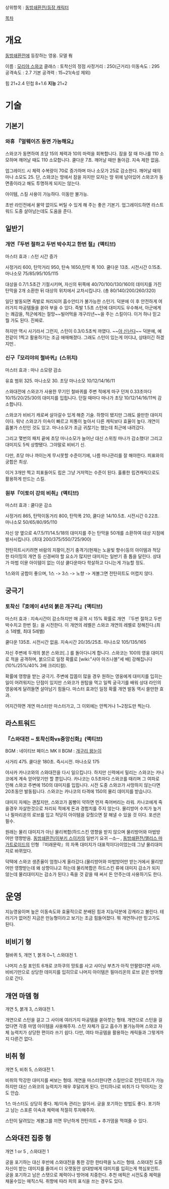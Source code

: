 상위항목 : [[동방쇄환전/등장 캐릭터]]

[[목차]]
= 개요 =

[[동방쇄환전]]에 등장하는 영웅. 모델 有

이름 : [[모리야 스와코]]
클래스 : 토착신의 정점
사정거리 : 250(근거리)
이동속도 : 295
공격속도 : 2.7
기본 공격력 : 15~21(속성 제외)

힘 21+2.4
민첩 8+1.6
'''지능''' 21+2

= 기술 =

== 기본기 ==

=== 와휴 『얼웨이즈 동면 가능해요』 ===
스와코가 동면하여 초당 15의 체력과 10의 마력을 회복합니다.
잠을 잘 때 마나를 110 소모하며 깨어날 때도 110 소모합니다. 쿨다운 7초. 깨어날 때만 돌아감. 지속 제한 없음.

업그레이드 시 체력 수복량이 70로 증가하며 마나 소모가 25로 감소한다. 깨어날 때의 마나 소모도 25.
단, 스와코는 땅에서 잠을 자지만 모자는 땅 위에 남아있어 스와코가 동면중이라고 해도 투명하게 되지는 않는다.

아이템, 스킬 사용이 가능하다. 이동만 불가능.

초반 라인전에서 물약 없이도 버틸 수 있게 해 주는 좋은 기본기. 업그레이드하면 라스트 워드 도중 살아남는데도 도움을 준다.



== 일반기 ==


=== 개연『두번 절하고 두번 박수치고 한번 절』(액티브) ===

마스터 효과 : 스턴 시간 증가

사정거리 600, 탄막거리 950, 탄속 1650,탄막 폭 100. 쿨다운 13초. 시전시간 0.15초. 마나소모 75/85/95/105/115

대상을 0.7/1.5초간 기절시키며, 자신의 뒤쪽에 40/70/100/130/160의 데미지를 가진 탄막을 2개 소환한 뒤 대상의 위치에서 교차시킵니다. (총 80/140/200/260/320)

일단 발동되면 즉발로 처리되어 흡수안티가 불가능한 스턴기. 덕분에 이 후 안전하게 여러가지 마공템들을 쏟아 부을 수 있다. 즉발 1.5초 스턴에 대미지도 우수해서, 아군에게는 쾌감을, 적군에게는 절망~~빌어먹을 개구리년~~을 주는 스킬이다. 이거 하나 믿고 뭘 가도 된다. 진짜로.

하지만 역시 사기라서 그런지, 스턴이 0.3/0.5초씩 까였다. ~~[[야 신난다]]~~ 덕분에, 예전같이 1찍고 활용하기는 조금 애매해졌다. 그래도 스턴이 있는게 어디냐, 상태이긴 하겠지만..


=== 신구『모리야의 철바퀴』(스위치) ===

마스터 효과 : 마나 소모량 감소

유효 범위 325. 마나소모 30. 초당 마나소모 10/12/14/16/11

스와대전에 스와코가 사용한 무기인 철바퀴를 주변 적에게 마구 던져 0.33초마다 10/15/20/25/30의 대미지를 입힙니다. 던질 때마다 마나가 초당 10/12/14/16/11씩 감소합니다.

스와코가 비비기 캐로써 살아갈수 있게 해준 기술. 하향이 됐지만 그래도 쓸만한 대미지 이다. 워낙 스와코가 이속이 빠르고 피통이 높아서 다른 캐릭보다 효율이 높다. 개연이 흡불가 스턴인 것도 있고. 마나소모가 조금 귀찮기는 했는데 최근에 내려갔다.


그리고 몇번의 패치 끝에 초당 마나소모가 늘어난 대신 스위칭 마나가 감소했다! 그리고 대미지도 5씩 상향됐다. 그야말로 비비기 신.

다만, 초당 마나 까이는게 무시못할 수준이기에, 나름 마나관리를 잘 해야한다. 피표와의 궁합은 최상.

이거 3개만 찍고 피표들어도 립은 그냥 거저먹는 수준이 된다. 훌륭한 립견캐릭으로도 활용하게 만드는 스킬.


=== 원부『이토이 강의 비취』(액티브) ===

마스터 효과 : 쿨다운 감소

사정거리 865, 탄막이동거리 800, 탄막폭 210, 쿨다운 14/10.5초. 시전시간 0.22초. 마나소모 50/65/80/95/110

자신 양 옆으로 4/7.5/11/14.5/18의 대미지를 주는 탄막을 50개를 소환하여 대상 지점에 발사시킵니다. (최대 200/375/550/725/900)

전탄히트시키려면 바람의 지팡이,전기 충격기(현재는 노을빛 향수)등의 아이템과 적당한 타이밍의 개연 등 신경써야 할 요소가 많지만 대미지는 일반기 중 톱을 달린다. 상대가 마법 이뮨 아이템이 없는 이상 쿨다운마다 학살하고 다니는게 가능할 정도.

1스와의 궁합이 좋으며, 1스 -> 3스 -> 노향 -> 게볼그면 전탄히트도 어렵지 않다. 

== 궁극기 ==

=== 토착신『호에이 4년의 붉은 개구리』(액티브) ===

마스터 효과 : 지속시간이 감소하지만 매 공격 시 15% 확률로 개연 『두번 절하고 두번 박수치고 한번 절』을 시전한다. 이 개연의 레벨은 스와코 개연의 레벨로 정해진다.(최소 1레벨, 최대 5레벨)

쿨다운 135초. 시전시간 없음. 지속시간 20/35/25초. 마나소모 105/135/165

자신 주변에 두개의 붉은 스와코[..] 를 돌아다니게 합니다. 스와코는 100의 영웅 대미지로 적을 공격하며, 붉으므로 일정 확률로 [wiki:"샤아 아즈나블"세 배] 강해집니다(10%/25%/40% 3배 크리티컬).

확률에 영향을 받는 궁극기. 주변에 잡몹이 많을 경우 원하는 영웅에게 대미지를 입히는 일이 어려워지는 단점이 있지만 스와코가 원탑을 먹고 일찍 궁극기를 배워 상대 라인의 영웅에게 달려들면 살아남기 힘들다. 마스터 효과인 일정 확률 개연 발동 역시 쓸만한 효과. 

어지간하면 개연 마스터만 마스터가고, 그 이외에는 안찍거나 1~2정도만 찍는다.


== 라스트워드 ==

=== 『스와대전 ~ 토착신화vs중앙신화』(액티브) ===

BGM : 네이티브 페이스
MK II BGM : [[개구리 왕눈이]]

사거리 475. 쿨다운 180초. 즉시시전. 마나소모 175

야사카 카나코와의 스와대전을 다시 일으킵니다. 하지만 신력에서 밀리는 스와코는 카나코에게 계속 얻어맞기만 할 뿐입니다. 카나코는 0.5초마다 스와코를 때리며 그 여파로 인해 스와코 주변에 150의 대미지를 입힙니다. 시전 도중 스와코가 사망하지 않는다면 20초동안 발동됩니다. 스와코는 카나코의 타격에 150의 물리 데미지를 받습니다.

대미지 자체는 괜찮지만, 스와코가 몸빵이 약하면 먼저 죽어버리는 라워. 카나코에게 죽을경우 자살한것으로 처리되 적에게 돈과 경험치를 주지 않는다. 물리방어 수치가 높거나 필마리온의 로브를 입고 적당히 아이템을 갖췄으면 잘 해낼 수 있을 것 이다. 포션은 필수.

원래는 물리 대미지가 아닌 물리복합(하드스킨 영향을 받지 않으며 물리방어와 마법방어만 영향받음. [[동방쇄환전/이부키 스이카]]의 일반기 요귀 ─소─ , [[동방쇄환전/앨리스 마가트로이드]]의 인형 『미래문락』의 자폭 대미지가 대표적이다)이었는데 그냥 물리대미지로 바뀌었다.

덕택에 스와코 생존율이 엄청나게 올라갔다.(물리방어와 마법방어만 받는거에서 물리방어만 영향받는데 왜 상향이냐고 하는데 물리복합은 하드스킨 류에 대미지 감소가 되지 않는데 물리대미지는 감소가 된다.) 죽을 것 같을 때 써서 돈 안주는데 사용하기도 한다.


= 운영 =
지능영웅이며 높은 이동속도와 효율적으로 분배된 힘과 지능덕분에 강캐라고 불린다. 테러기가 없어진 지금은 만능형이라고 보기는 조금 힘들어졌다. 뭐 개연하나만 믿고가도 된다.

== 비비기 형 ==

철바퀴 5, 개연 1, 붉개 0~1, 스와대전 1.

나머지 스킬 포인트 6개로 코하쿠의 망토를 사고 샤이닝 부츠가 아직 안팔렸다면 사자. 비비기만으로 상당한 데미지를 입히므로 나머지 아이템은 필마리온의 로브 같은 방어형으로 간다.

== 개연 마뎀 형 ==

개연 5, 붉개 3, 스와대전 1.

개연으로 스턴을 걸고 그 사이에 여러가지 마공템을 쏟아붓는 형태. 개연으로 스턴을 걸었다면 각종 마뎀 아이템을 사용해주자. 스턴 자체가 길고 흡수가 불가능하며 스와코 자체 능력치가 상당한 편이라 쓰기 쉽다. 다만, 여타 마공템을 활용하는 캐릭들과 그렇게까지 다른건 없다.

== 비취 형 ==

개연 5, 비취 5, 스와대전 1.

비취의 막강한 대미지를 써보는 형태. 개연을 마스터한다면 스킬만으로 전탄히트가 가능하지만 대신 스와코의 능력치가 매우 후달리게 된다. 안티하나로 비취가 다 막아지는 것도 안습.

1스 마스터도 상당히 좋다. 체/이속 관리는 알아서. 궁을 포기하는 방법도 좋다. 포기하고 남는 스포론 이속과 체력에 적절히 투자해주자.

스턴이 달려있는 게볼그를 끼면 무난하게 전탄히트 + 추가뎀을 먹여줄 수 있다.


== 스와대전 집중 형 ==

개연 1 or 5 , 스와대전 1

궁을 포기하는 대신 후반에 스와대전을 통한 강한 한타력을 노리는 형태. 스와대전 도중 자신이 받는 데미지를 줄여서 더 오랫동안 상대방에게 대미지를 입히는게 핵심포인트. 궁을 포기하고 남은 스탯으로 체력이나 방어에 치중한다. 추천 에픽은 시전도중 체력을 채울수있는 매직스틱. 취향에 따라 피의 표식을 쓰는 경우도 있다.


